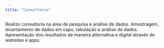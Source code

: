 ```yaml
---
title: "Consultoria"
---
```


Realizo consultoria na área de pesquisa e análise de dados. Amostragem, levantamento de dados em capo, tabulação e análise de dados. Apresentação dos resultados de maneira alternativa e digital através de websites e apps.

